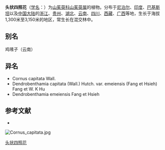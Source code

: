 {{Speciesbox
| name = 头状四照花
| status = 
| status_system = 
| image =Cornus capitata 4.jpg
| image_width = 250px
| genus = Cornus
| species = capitata
| authority = (Wall.) Hutch.
| subdivision_ranks =[[变种|变种]]
| subdivision =
* 头状四照花 ''C. c.'' var. ''capitata''
* [[峨眉四照花|峨眉四照花]] ''C. c.'' var. ''emeiensis''
}}

'''头状四照花'''（[[学名|学名]]：{{lang|la|''Cornus capitata''}}）为[[山茱萸科|山茱萸科]][[山茱萸属|山茱萸属]]的植物。分布于[[尼泊尔|尼泊尔]]、[[印度|印度]]、[[巴基斯坦|巴基斯坦]]以及[[中国大陆|中国大陆]]的[[浙江|浙江]]、[[贵州|贵州]]、[[湖北|湖北]]、[[云南|云南]]、[[四川|四川]]、[[西藏|西藏]]、[[广西|广西]]等地，生长于海拔1,300米至3,150米的地区，常生长在混交林中。

== 别名 ==
鸡嗉子（云南）

== 异名 ==
* Cornus capitata Wall.
* Dendrobenthamia capitata (Wall.) Hutch. var. emeiensis (Fang et Hsieh) Fang et W. K Hu
* Dendrobenthamia emeiensis Fang et Hsieh

== 参考文献 ==
<div class="references-small">
* {{cite web| url =http://www.bioinfo.cn/db05/KmzwSpecies.php?action=view&id=5952| title =头状四照花（原变种）| work =《中国高等植物数据库全库》| publisher =中国科学院微生物研究所| author =昆明植物研究所| accessdate =2009-02-25| deadurl =yes| archiveurl =https://web.archive.org/web/20160305052944/http://www.bioinfo.cn/db05/KmzwSpecies.php?action=view&id=5952| archivedate =2016-03-05}}
</div>
[[File:Cornus_capitata.jpg|thumb]]
{{Taxonbar|from=Q168335}}

[[Category:山茱萸属|头状四照花]]


{{植物小作品}}